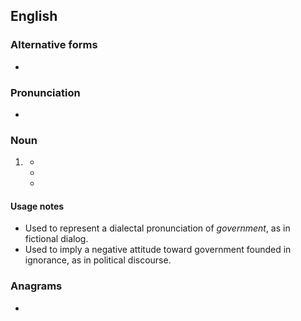 ==English==

===Alternative forms===
* {{alt|en|gub'mint}}

===Pronunciation===
* {{IPA|en|/ˈɡʌb.mɪnt/}}

===Noun===
{{en-noun|~}}

# {{lb|en|nonstandard}} {{pronunciation spelling of|en|government|from=dialectal}}
#* {{quote-text|en|year=1942|author=Ernestine Hill|title=Australian Frontier|page=98|passage="Good luck corroboree, make him big fat one, all same '''Gubmint''' fella," old Rosie, his "aunt by skin" told me earnestly.}}
#* {{quote-text|en|year=2005|author=Jeff Hull|title=Pale Morning Done: A Novel|page=144|passage=[H]e understood that his musings about onomatopoeia and sympathetic response gave the '''gubmint''' boys far too much credit.}}
#* {{quote-text|en|year=2007|author=Monica Davis|title=Land, Legacy and Lynching: Building the Future in Black America|page=155|passage=Seems like half the '''gubmint''' bureaucrats and snake oil politicians want to help us.}}

====Usage notes====
* Used to represent a dialectal pronunciation of ''government'', as in fictional dialog.
* Used to imply a negative attitude toward government founded in ignorance, as in political discourse.

===Anagrams===
* {{anagrams|en|a=bgimntu|tumbing}}